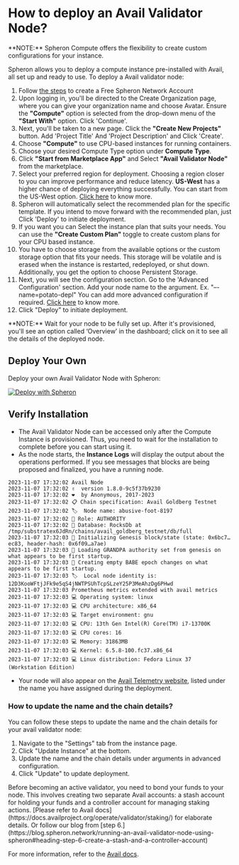 
# How to deploy an Avail Validator Node?

<VideoPlayer embedId="Nyf1YGy3xL8" />

<Callout type="info">
  **NOTE:** Spheron Compute offers the flexibility to create custom
  configurations for your instance.
</Callout>

Spheron allows you to deploy a compute instance pre-installed with Avail, all set up and ready to use.
To deploy a Avail validator node:

1. Follow [the steps](https://blog.spheron.network/running-an-avail-validator-node-using-spheron#heading-step-1-create-a-free-spheron-network-account) to create a Free Spheron Network Account  
2. Upon logging in, you'll be directed to the Create Organization page, where you can give your organization name and choose Avatar. Ensure the **"Compute"** option is selected from the drop-down menu of the **"Start With"** option. Click 'Continue'. 
3. Next, you'll be taken to a new page. Click the **"Create New Projects"** button. Add 'Project Title' And 'Project Description' and Click 'Create'.
4. Choose **"Compute"** to use CPU-based instances for running containers.
5. Choose your desired Compute Type option under **Compute Type**.
6. Click **"Start from Marketplace App"** and Select **"Avail Validator Node"** from the marketplace.
7. Select your preferred region for deployment. Choosing a region closer to you can improve performance and reduce latency. **US-West** has a higher chance of deploying everything successfully. You can start from the US-West option. [Click here](/compute/cluster/compute/#region) to know more.
8. Spheron will automatically select the recommended plan for the specific template. If you intend to move forward with the recommended plan, just Click 'Deploy' to initiate deployment.
9. If you want you can Select the instance plan that suits your needs. You can use the **"Create Custom Plan"** toggle to create custom plans for your CPU based instance.
10. You have to choose storage from the available options or the custom storage option that fits your needs. This storage will be volatile and is erased when the instance is restarted, redeployed, or shut down. Additionally, you get the option to choose Persistent Storage.
11. Next, you will see the configuration section. Go to the 'Advanced Configuration' section. Add your node name to the argument. Ex. "–-name=potato-depl"
    You can add more advanced configuration if required. [Click here](/compute/cluster/compute/#advance-configuration-1) to know more.
12. Click "Deploy" to initiate deployment.

<Callout type="info">
**NOTE:** Wait for your node to be fully set up. After it's provisioned, you'll see an option called ‘Overview’ in the dashboard; click on it to see all the details of the deployed node.
</Callout>

## Deploy Your Own

Deploy your own Avail Validator Node with Spheron:

[![Deploy with Spheron](https://bafybeihxqi3jlv6cy2ogh6jjljinntisolbspxcrbgykyv6e5xyzujl3aa.ipfs.sphn.link/spheron-deploy.svg)](https://app.spheron.network/#/compute/marketplace?template=Avail%20Validator%20Node&templateId=65a19ba56b10d3a51881cedd)

## Verify Installation

- The Avail Validator Node can be accessed only after the Compute Instance is provisioned.
  Thus, you need to wait for the installation to complete before you can start using it.
- As the node starts, the **Instance Logs** will display the output about the operations performed. If you see messages that blocks are being proposed and finalized, you have a running node.

```
2023-11-07 17:32:02 Avail Node
2023-11-07 17:32:02 ✌️  version 1.8.0-9c5f37b9230
2023-11-07 17:32:02 ❤️  by Anonymous, 2017-2023
2023-11-07 17:32:02 📋 Chain specification: Avail Goldberg Testnet
2023-11-07 17:32:02 🏷  Node name: abusive-foot-8197
2023-11-07 17:32:02 👤 Role: AUTHORITY
2023-11-07 17:32:02 💾 Database: RocksDb at /tmp/substratex6JdRn/chains/avail_goldberg_testnet/db/full
2023-11-07 17:32:03 🔨 Initializing Genesis block/state (state: 0x6bc7…ec83, header-hash: 0x6f09…a7ae)
2023-11-07 17:32:03 👴 Loading GRANDPA authority set from genesis on what appears to be first startup.
2023-11-07 17:32:03 👶 Creating empty BABE epoch changes on what appears to be first startup.
2023-11-07 17:32:03 🏷  Local node identity is: 12D3KooWFtjJFk9e5qS4jNWTPSUhTcpSLzeY25P3MeAhzDg6PHwd
2023-11-07 17:32:03 Prometheus metrics extended with avail metrics
2023-11-07 17:32:03 💻 Operating system: linux
2023-11-07 17:32:03 💻 CPU architecture: x86_64
2023-11-07 17:32:03 💻 Target environment: gnu
2023-11-07 17:32:03 💻 CPU: 13th Gen Intel(R) Core(TM) i7-13700K
2023-11-07 17:32:03 💻 CPU cores: 16
2023-11-07 17:32:03 💻 Memory: 31863MB
2023-11-07 17:32:03 💻 Kernel: 6.5.8-100.fc37.x86_64
2023-11-07 17:32:03 💻 Linux distribution: Fedora Linux 37 (Workstation Edition)
```

- Your node will also appear on the [Avail Telemetry website](https://telemetry.avail.tools/), listed under the name you have assigned during the deployment.

### How to update the name and the chain details?

You can follow these steps to update the name and the chain details for your avail validator node:

1. Navigate to the "Settings" tab from the instance page.
2. Click "Update Instance" at the bottom.
3. Update the name and the chain details under arguments in advanced configuration.
4. Click "Update" to update deployment.

<Callout type="info">
Before becoming an active validator, you need to bond your funds to your node. This involves creating two separate Avail accounts: a stash account for holding your funds and a controller account for managing staking actions. [Please refer to Avail docs](https://docs.availproject.org/operate/validator/staking/) for elaborate details. 
Or follow our blog from [step 6.](https://blog.spheron.network/running-an-avail-validator-node-using-spheron#heading-step-6-create-a-stash-and-a-controller-account)
</Callout>

For more information, refer to the [Avail docs](https://docs.availproject.org/docs/operate-a-node/become-a-validator/stake-your-validator).

<Navigation name="Deploy Avail Validator Node" />
